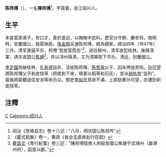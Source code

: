 '''陈邦傅'''（{{bd|1610年||1652年||C}}），一名'''陳邦傳'''<ref>同治《苍梧县志》卷十八记：“八月，明庆国公陈邦传”</ref>，字霖寰，浙江绍兴人。

==生平==
本是富家弟子，有口才，善於逢迎，以賄賂中武科。歷官分守柳、慶参将。南明時，官慶國公，跋扈殃民。[[孫金鼎|孫金鼎]]买通陈邦傅，結為親家。顺治四年（1647年）三月，清军進逼平乐，邦傅“竞拔营而去”<ref>《瞿式耜集》卷一，奏疏《省会无虞再赴行在疏》</ref>，逃往柳州，清军直犯桂林。後降清軍，诱杀宣国公[[焦璉|焦璉]]<ref>[[瞿昌文|瞿昌文]]《粵行紀事》卷三記：“陳邦傅陰使人刺殺宣國公焦璉于武靖州（屬潯州府），函首以獻。”</ref>，并以浔州降清，又为清軍取下平乐、清远，封慶國公。

[[李定國|李定國]]攻破桂林，[[孔有德|孔有德]]自杀，活捉陈邦傳、[[陈曾禹|陈曾禹]]父子，囚车押送贵阳。[[孙可望|孙可望]]將陈邦傳父子剥皮揎草（把皮剝下來，填塞以稻草和石灰），並派[[胡执恭|胡执恭]]“监刑”。最後將屍體送往安龙等地示众。御史[[李如月|李如月]]見狀不滿，上疏劾奏孙可望，亦遭到剥皮揎草。

==注釋==
{{reflist|2}}

[[Category:明朝軍事人物|C]]
[[Category:绍兴人|Category:绍兴人]]